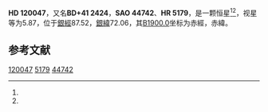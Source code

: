{{Starbox begin
| name = HD 120047
}}
{{Starbox observe
| epoch = [[J2000.0|J2000.0]]
| constell = {{星座名待查}}<ref name=SIMBAD>{{cite web
 | url=http://simbad.u-strasbg.fr/simbad/sim-id?Ident=HR+5179
 | title=Pulsating variable Star
 | publisher=Centre de Données astronomiques de Strasbourg
 | work=SIMBAD
 | accessdate=2012-07-13
 | archive-date=2016-03-18
 | archive-url=https://web.archive.org/web/20160318084930/http://simbad.u-strasbg.fr/simbad/sim-id?Ident=HR+5179
 | dead-url=no
 }}</ref><ref name=DATA>{{cite web
 | url=http://vizier.u-strasbg.fr/viz-bin/VizieR-5?-out.add=.&-source=5050&-corr=PK=HR&-out.max=9999&HR=5179
 | title=VizieR Detailed Page
 | accessdate=2012-07-13
 | archive-date=2019-02-16
 | archive-url=https://web.archive.org/web/20190216081831/http://vizier.u-strasbg.fr/viz-bin/VizieR-5?-out.add=.&-source=5050&-corr=PK=HR&-out.max=9999&HR=5179
 | dead-url=no
 }}</ref>
| 星官 = 
| ra = {{RA|13|46|13.5}}<ref name=SIMBAD /><ref name=DATA />
| dec = {{DEC|+41|5|19}}<ref name=SIMBAD /><ref name=DATA />
| appmag_v = 5.87<ref name=SIMBAD /><ref name=DATA />
}}
{{Starbox character
| class = A5V<ref name=SIMBAD /><ref name=DATA />
| b-v = 0.21<ref name=SIMBAD /><ref name=DATA />
| u-b = 0.06<ref name=SIMBAD /><ref name=DATA />
| r-i = <ref name=SIMBAD /><ref name=DATA />
| variable = 
}}
{{Starbox astrometry
| radial_v = 0.06
| prop_mo_ra = -13
| parallax = 0.012
| p_error = 
}}
{{Starbox catalog
| names =BD+41 2424，[[SAO星表|SAO]] 44742，[[HD星表|HD]] 120047，[[HR星表|HR]] 5179}}
{{Starbox reference |Simbad=HR+5179}}
{{Starbox end}}

'''HD 120047'''，又名'''BD+41 2424'''，'''SAO 44742'''、'''HR 5179'''，是一颗恒星<ref name=SIMBAD /><ref name=DATA />，视星等为5.87，位于[[銀道座標系|銀經]]87.52，[[銀道座標系|銀緯]]72.06，其[[B1900.0|B1900.0]]坐标为赤經{{RA|13|41|58.7}}，赤緯{{DEC|+41|72.06|25}}。

== 参考文献 ==
{{reflist}}

{{star-stub}}

[[Category:HD和HDE天體|120047]]
[[Category:HR天體|5179]]
[[Category:SAO天體|44742]]
